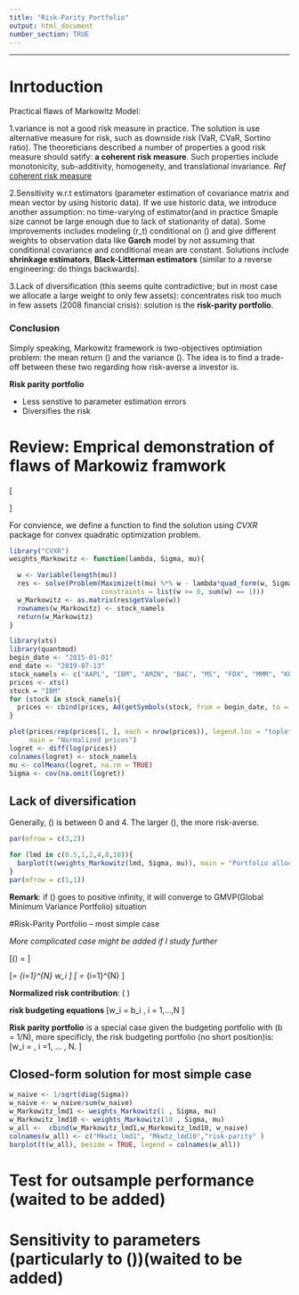 ---
title: "Risk-Parity Portfolio"
output: html_document
number_section: TRUE
---
***
# Inrtoduction
Practical flaws of Markowitz Model:  

1.variance is not a good risk measure in practice. The solution is use alternative measure for risk, such as downside risk (VaR, CVaR, Sortino ratio). The theoreticians described a number of properties a good risk measure should satify: __a coherent risk measure__. Such properties include monotonicity, sub-additivity, homogeneity, and translational invariance.
_Ref_ [coherent risk measure](https://en.wikipedia.org/wiki/Coherent_risk_measure)

2.Sensitivity w.r.t estimators (parameter estimation of covariance matrix and mean vector by using historic data). If we use historic data, we introduce another assumption: no time-varying of estimator(and in practice Smaple size cannot be large enough due to lack of stationarity of data). Some improvements includes modeling \(r_t\) conditional on
\(\mathcal{F_{t-1}}\) and give different weights to observation data like __Garch__ model by not assuming that conditional covariance and conditional mean are constant.
Solutions include __shrinkage estimators__, __Black-Litterman estimators__ (similar to a reverse engineering: do things backwards).  

3.Lack of diversification (this seems quite contradictive; but in most case we allocate a large weight to only few assets): concentrates risk too much in few assets (2008 financial crisis): solution is the __risk-parity portfolio__.

### Conclusion
Simply speaking, Markowitz framework is two-objectives optimiation problem: the mean return \(\mathbf{w^T}{\boldsymbol{\mu}}\) and the variance \(\mathbf{w^T}\mathbf{\Sigma}\mathbf{w^T}\). The idea is to find a trade-off between these two regarding how risk-averse a investor is.

__Risk parity portfolio__  

* Less senstive to parameter estimation errors
* Diversifies the risk


# Review: Emprical demonstration of flaws of Markowiz framwork



\[\begin{array}{} \underset{\mathbf{w}}{maximize} & \boldsymbol{\mu}^T - \lambda {\mathbf{w}^T}{\mathbf{\Sigma w}}\\
{subject~ to} &\mathbf{1}^T \mathbf{w} = 1\\
&\mathbf{w}\geqslant 0 \end{array}\]


For convience, we define a function to find the solution using _CVXR_  package for convex quadratic optimization problem.

```{r weights_Markowitz, message=FALSE, warning=FALSE}
library("CVXR")
weights_Markowitz <- function(lambda, Sigma, mu){

  w <- Variable(length(mu))
  res <- solve(Problem(Maximize(t(mu) %*% w - lambda*quad_form(w, Sigma)),
                       constraints = list(w >= 0, sum(w) == 1)))
  w_Markowitz <- as.matrix(res$getValue(w))
  rownames(w_Markowitz) <- stock_namels
  return(w_Markowitz)
}
```

```{r Data collection, message=FALSE, warning=FALSE}
library(xts)
library(quantmod)
begin_date <- "2015-01-01"
end_date <- "2019-07-13"
stock_namels <- c("AAPL", "IBM", "AMZN", "BAC", "MS", "FDX", "MMM", "KO", "PFE")
prices <- xts()
stock = "IBM"
for (stock in stock_namels){
  prices <- cbind(prices, Ad(getSymbols(stock, from = begin_date, to = end_date, auto.assign = FALSE)))
}

plot(prices/rep(prices[1, ], each = nrow(prices)), legend.loc = "topleft",
     main = "Normalized prices")
logret <- diff(log(prices))
colnames(logret) <- stock_namels
mu <- colMeans(logret, na.rm = TRUE)
Sigma <- cov(na.omit(logret))
```
## Lack of diversification
Generally, \(\lambda\) is between 0 and 4. The larger \(\lambda\), the more risk-averse.

```{r lack_diversification }
par(mfrow = c(3,2))

for (lmd in c(0.5,1,2,4,8,10)){
  barplot(t(weights_Markowitz(lmd, Sigma, mu)), main = "Portfolio allocation", xlab = paste("lambda = ", lmd))
}
par(mfrow = c(1,1))

```
__Remark__: if \(\lambda\) goes to positive infinity, it will converge to GMVP(Global Minimum Variance Portfolio) situation


#Risk-Parity Portfolio -- most simple case 

_More complicated case might be added if I study further_

\[\sigma (\mathbf{w}) = \sqrt{\mathbf{w^T}\mathbf{\Sigma}\mathbf{w}}\]

\[= \sum_{i=1}^{N} w_i \frac{\partial\sigma}{\partial w_i}\] 
\[ =  \sum_{i=1}^{N}\frac{w_i\mathbf{(\Sigma w )}_i}{\sqrt{\mathbf{w^T}\mathbf{\Sigma}\mathbf{w}}}  \]

__Normalized risk contribution__: \(\frac{w_i\mathbf{(\Sigma w )}_i}{\sqrt{\mathbf{w^T}\mathbf{\Sigma}\mathbf{w}}}  \)  

__risk budgeting equations__
\[w_i \mathbf{(\Sigma w)_i} = b_i \mathbf{w^T\Sigma w}, \qquad  i = 1,...,N \]

__Risk parity portfolio__ is a special case given the budgeting portfolio with  \(b = 1/N\), more specificly, the risk budgeting portfolio (no short position)is:
\[w_i = \frac {\sqrt{b_i}/\sqrt{\Sigma_{ii}}}{\sum_{k=1}^{N}\sqrt{b_k}/\sqrt{\Sigma_{kk}}}, \qquad i =1, ... , N.  \]



## Closed-form solution for most simple case

```{r Closed-form solution}
w_naive <- 1/sqrt(diag(Sigma))
w_naive <- w_naive/sum(w_naive)
w_Markowitz_lmd1 <- weights_Markowitz(1 , Sigma, mu)
w_Markowitz_lmd10 <- weights_Markowitz(10 , Sigma, mu) 
w_all <-  cbind(w_Markowitz_lmd1,w_Markowitz_lmd10, w_naive)
colnames(w_all) <- c("Mkwtz_lmd1", "Mkwtz_lmd10","risk-parity" )
barplot(t(w_all), beside = TRUE, legend = colnames(w_all))

```

# Test for outsample performance (waited to be added)

# Sensitivity to parameters  (particularly to \(\mu\))(waited to be added)




